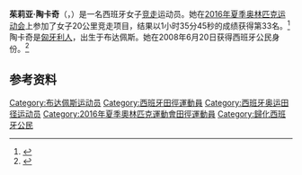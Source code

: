 '''茱莉亚·陶卡奇'''（{{lang|es|Júlia Takács}}，{{bd|1989年|6月29日||}}）是一名西班牙女子[[竞走|竞走]]运动员。她在[[2016年夏季奥林匹克运动会|2016年夏季奥林匹克运动会]]上参加了女子20公里竞走项目，结果以1小时35分45秒的成绩获得第33名。<ref name="rio2016">{{cite web|url=https://www.rio2016.com/en/athletics-standings-at-womens-20km-walk|title=Women's 20km Walk|work=Rio 2016|accessdate=2017-02-16|archivedate=2016-09-22|archiveurl=https://web.archive.org/web/20160922185915/https://www.rio2016.com/en/athletics-standings-at-womens-20km-walk}}</ref>陶卡奇是[[匈牙利人|匈牙利人]]，出生于布达佩斯。她在2008年6月20日获得西班牙公民身份。<ref>{{cite web|url=http://www.rfea.es/sirfea/ficheros/personas/almacen/takacsjulia.pdf |title=Profile |work= Royal Spanish Athletics Federation |accessdate=2018-08-16 |archiveurl=https://web.archive.org/web/20180816025621/http://www.rfea.es/sirfea/ficheros/personas/almacen/takacsjulia.pdf |archivedate=2018-08-16 }}</ref>

==参考资料==
{{reflist}}

{{Authority control}}

{{DEFAULTSORT:Takacs, Julia}}
[[Category:布达佩斯运动员|Category:布达佩斯运动员]]
[[Category:西班牙田徑運動員|Category:西班牙田徑運動員]]
[[Category:西班牙奥运田径运动员|Category:西班牙奥运田径运动员]]
[[Category:2016年夏季奧林匹克運動會田徑運動員|Category:2016年夏季奧林匹克運動會田徑運動員]]
[[Category:歸化西班牙公民|Category:歸化西班牙公民]]

{{欧洲体育人物小作品}}
